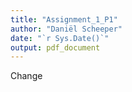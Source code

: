 ```yaml
---
title: "Assignment_1_P1"
author: "Daniël Scheeper"
date: "`r Sys.Date()`"
output: pdf_document
---
```



Change